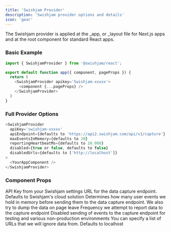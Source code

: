 ```yaml
---
title: 'Swishjam Provider'
description: 'Swishjam provider options and details'
icon: 'gear'
---
```


The Swishjam provider is applied at the _app, or _layout file for Next.js apps and at the root component for standard React apps.  

### Basic Example
```javascript _app.js 
import { SwishjamProvider } from '@swishjam/react';

export default function app({ component, pageProps }) {
  return (
    <SwishjamProvider apikey='Swishjam-xxxxx'>
      <component {...pageProps} />
    </SwishjamProvider>
  )
}
```

### Full Provider Options

```javascript
<SwishjamProvider
  apiKey='swishjam-xxxxx'
  apiEndpoint={defaults to 'https://api2.swishjam.com/api/v1/capture'}
  maxEventsInMemory={defaults to 20}
  reportingHeartbeatMs={defaults to 10_000}
  disabled={true or false, defaults to false}
  disabledUrls={defaults to ['http://localhost']}    
>
  <YourAppComponent />
</SwishjamProvider>
```

### Component Props 
<ParamField path="apiKey" type="string" required>
    API Key from your Swishjam settings
</ParamField>
<ParamField path="apiEndpoint" type="string" default="https://api2.swishjam.com/api/v1/capture">
    URL for the data capture endpoint. Defaults to Swishjam's cloud solution 
</ParamField>
<ParamField path="maxEventsInMemory" type="number" default={20}>
    Determines how many user events we hold in memory before sending them to the data capture endpoint. We also try to dump the data on page leave
</ParamField>
<ParamField path="reportingHeartbeatMs" type="number" default={10000}>
    Frequency we attempt to report data to the capture endpoint
</ParamField>
<ParamField path="disabled" type="boolean" default={false}>
    Disabled sending of events to the capture endpoint for testing and various non-production environments
</ParamField>
<ParamField path="disabledUrls" type="array" default="['http://localhost']">
    You can specify a list of URLs that we will ignore data from. Defaults to localhost
</ParamField>